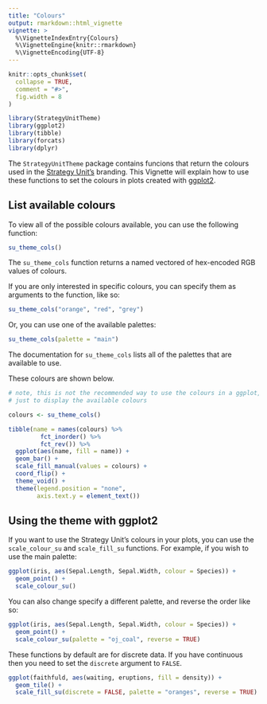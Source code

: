 ```yaml
---
title: "Colours"
output: rmarkdown::html_vignette
vignette: >
  %\VignetteIndexEntry{Colours}
  %\VignetteEngine{knitr::rmarkdown}
  %\VignetteEncoding{UTF-8}
---
```


```r
knitr::opts_chunk$set(
  collapse = TRUE,
  comment = "#>",
  fig.width = 8
)

library(StrategyUnitTheme)
library(ggplot2)
library(tibble)
library(forcats)
library(dplyr)
```

The `StrategyUnitTheme` package contains funcions that return the colours used
in the [Strategy Unit's](https://www.strategyunitwm.nhs.uk/) branding. This
Vignette will explain how to use these functions to set the colours in plots
created with [ggplot2](https://cran.r-project.org/web/packages/ggplot2/index.html).

## List available colours

To view all of the possible colours available, you can use the following
function:

```r
su_theme_cols()
```

The `su_theme_cols` function returns a named vectored of hex-encoded RGB values
of colours.

If you are only interested in specific colours, you can specify them as
arguments to the function, like so:

```r
su_theme_cols("orange", "red", "grey")
```

Or, you can use one of the available palettes:

```r
su_theme_cols(palette = "main")
```

The documentation for `su_theme_cols` lists all of the palettes
that are available to use.

These colours are shown below.

```r
# note, this is not the recommended way to use the colours in a ggplot, this is
# just to display the available colours

colours <- su_theme_cols()

tibble(name = names(colours) %>%
         fct_inorder() %>%
         fct_rev()) %>%
  ggplot(aes(name, fill = name)) +
  geom_bar() +
  scale_fill_manual(values = colours) +
  coord_flip() +
  theme_void() +
  theme(legend.position = "none",
        axis.text.y = element_text())
```

## Using the theme with ggplot2

If you want to use the Strategy Unit's colours in your plots, you can use the
`scale_colour_su` and `scale_fill_su` functions. For example, if you wish to
use the main palette:

```r
ggplot(iris, aes(Sepal.Length, Sepal.Width, colour = Species)) +
  geom_point() +
  scale_colour_su()
```

You can also change specify a different palette, and reverse the order like so:

```r
ggplot(iris, aes(Sepal.Length, Sepal.Width, colour = Species)) +
  geom_point() +
  scale_colour_su(palette = "oj_coal", reverse = TRUE)
```

These functions by default are for discrete data. If you have continuous then
you need to set the `discrete` argument to `FALSE`.

```r
ggplot(faithfuld, aes(waiting, eruptions, fill = density)) +
  geom_tile() +
  scale_fill_su(discrete = FALSE, palette = "oranges", reverse = TRUE)
```
